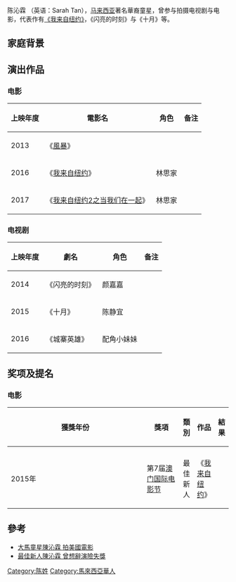 {{blpunsourced|time=2016-07-07T15:51:36+00:00}}
{{藝人
| 姓名 = 陈沁霖
| 類型 = 童星
| 圖片 = 
| 圖片尺寸 = 
| 圖片簡介 = 
| 原名 = 
| 外文名 = 
| 外文 = 
| 羅馬拼音 = Tan Qin Lin
| 英文名 =Sarah Tan
| 國籍 = {{MYS}}
| 民族 = [[馬來西亞華人|華族]]
| 出生日期 = {{Birth_date_and_age|2004|10|03}}
| 職業 = 演员

}}


陈沁霖 （英语：Sarah Tan）{{BD|2004年|10月3日}}，[[马来西亚|马来西亚]]著名華裔童星，曾参与拍摄电视剧与电影，代表作有[[我來自紐約|《我来自纽约》]]，《闪亮的时刻》与《十月》等。

==家庭背景==

==演出作品==
===电影===

{| class="wikitable sortable"
|-
! 上映年度 !! 電影名 !! 角色!! 备注
|-
|rowspan="1"|2013||《[[風暴|風暴]]》||||
|-
|rowspan="1"|2016||《[[我来自纽约|我来自纽约]]》||林思家||
|-
|rowspan="1"|2017||《[[我来自纽约2：当我们在一起|我来自纽约2之当我们在一起]]》||林思家||
|}

===电视剧===
{| class="wikitable sortable"
|-
! 上映年度 !! 劇名 !! 角色!! 备注
|-
|rowspan="1"|2014||《闪亮的时刻》||颜嘉嘉||
|-
|rowspan="1"|2015||《十月》||陈静宜||
|-
|rowspan="1"|2016||《城寨英雄》||配角小妹妹||
|}

==奖项及提名==
===电影===
{| class="wikitable"
|-
! width="8%"| 獲獎年份
! width="25%"| 獎項
! width="23%"| 類別
! width="23%"| 作品
! width="8%"| 結果	 	
|-
|- align="center"
| 2015年 || 第7届[[澳门国际电影节|澳门国际电影节]] || 最佳新人 || 《[[我来自纽约|我来自纽约]]》 || {{won}}

|}
==參考==
*[http://www.chinapress.com.my/20151208/%E5%A4%A7%E9%A6%AC%E7%AB%A5%E6%98%9F%E9%99%B3%E6%B2%81%E9%9C%96-%E6%8B%8D%E7%BE%8E%E5%9C%8B%E9%9B%BB%E5%BD%B1/ 大馬童星陳沁霖 拍美國電影] {{Wayback|url=http://www.chinapress.com.my/20151208/%E5%A4%A7%E9%A6%AC%E7%AB%A5%E6%98%9F%E9%99%B3%E6%B2%81%E9%9C%96-%E6%8B%8D%E7%BE%8E%E5%9C%8B%E9%9B%BB%E5%BD%B1/ |date=20180407180640 }}
*[http://www.chinapress.com.my/20151216/%E6%9C%80%E4%BD%B3%E6%96%B0%E4%BA%BA%E9%99%B3%E6%B2%81%E9%9C%96-%E6%9B%BE%E6%83%B3%E8%BE%AD%E6%BC%94%E9%9A%AA%E5%A4%B1%E7%8D%8E/ 最佳新人陳沁霖 曾想辭演險失獎] {{Wayback|url=http://www.chinapress.com.my/20151216/%E6%9C%80%E4%BD%B3%E6%96%B0%E4%BA%BA%E9%99%B3%E6%B2%81%E9%9C%96-%E6%9B%BE%E6%83%B3%E8%BE%AD%E6%BC%94%E9%9A%AA%E5%A4%B1%E7%8D%8E/ |date=20170207214701 }}
[[Category:陈姓|Category:陈姓]]
[[Category:馬來西亞華人|Category:馬來西亞華人]]